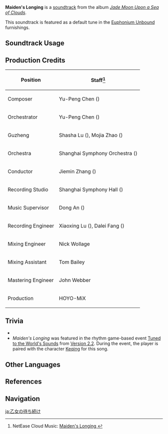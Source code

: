{{Soundtrack Infobox
|image          = Jade Moon Upon a Sea of Clouds.png
|album          = Jade Moon Upon a Sea of Clouds
|disc           = 1
|number         = 04
|featured       =
|featured2      =
|featured3      =
|featured_disc  =
|featured_disc2 =
|featured_disc3 =
|youtube_id     = KLy9NXUr_Iw
|spotify_id     = 2n2vIuYG7G8ATgjM4sY4VQ
|previous       = Relaxation in Liyue
|next           = Sun Rises in Liyue
}}
'''Maiden's Longing''' is a [[soundtrack]] from the album ''[[Jade Moon Upon a Sea of Clouds]]''.

This soundtrack is featured as a default tune in the [[Euphonium Unbound]] furnishings.

==Soundtrack Usage==
{{Soundtrack Usage
|location = Sea of Clouds//clear sky
|teapot   = 0
}}

==Production Credits==
{| class="wikitable"
! Position
! Staff<ref>NetEase Cloud Music: [https://music.163.com/#/song?id=1492275678 Maiden's Longing {{zh|环佩凭栏望千帆}}]</ref>
|-
! Composer
| Yu-Peng Chen ({{zh|陈致逸}})
|-
! Orchestrator
| Yu-Peng Chen ({{zh|陈致逸}})
|-
! Guzheng
| Shasha Lu ({{zh|陆莎莎}}), Mojia Zhao ({{zh|赵墨佳}})
|-
! Orchestra
| Shanghai Symphony Orchestra ({{zh|上海交响乐团}})
|-
! Conductor
| Jiemin Zhang ({{zh|张洁敏}})
|-
! Recording Studio
| Shanghai Symphony Hall ({{zh|上海交响乐团音乐厅}})
|-
! Music Supervisor
| Dong An ({{zh|安栋}})
|-
! Recording Engineer
| Xiaoxing Lu ({{zh|陆晓幸}}), Dalei Fang ({{zh|房大磊}})
|-
! Mixing Engineer
| Nick Wollage
|-
! Mixing Assistant
| Tom Bailey
|-
! Mastering Engineer
| John Webber
|-
! Production
| HOYO-MiX
|}

==Trivia==
* {{Transclude|Moon in One's Cup|MoonCup|section=1}}
* ''Maiden's Longing'' was featured in the rhythm game-based event [[Tuned to the World's Sounds]] from [[Version 2.2]]. During the event, the player is paired with the character [[Keqing]] for this song.

==Other Languages==
{{Other Languages
|en      = Maiden's Longing
|zhs     = 环佩凭栏望千帆
|zhs_rm  = Huánpèi Pínglán Wàng Qiānfān
|zht     = 環佩憑欄望千帆
|zht_rm  = Huánpèi Pínglán Wàng Qiānfán
|zh_tl   = The Maiden Leans Upon the Railing, Gazing Upon a Thousand Sails
|zh_note = The phrase {{zh|s={{wt|環珮#Chinese|环佩}}|t={{wt|環珮#Chinese|環佩}}|rm=huánpèi|tl=jade pendant}} is used to figuratively refer to a beautiful maiden.
|ja      = 乙女の待ち続け
|ja_rm   = Otome no Machi-tsudzuke
|ja_tl   = Maiden's Await
|ko      = Maiden's Longing<ref name="Euph-Default">{{Ref/Furnishing|Euphonium Unbound|note=Default Soundtrack; Korean, Spanish, French, Russian, Thai, Vietnamese, German, Indonesian, Portuguese, Turkish, Italian}}</ref>
|es      = Maiden's Longing<ref name="Euph-Default" />
|fr      = Maiden's Longing<ref name="Euph-Default" />
|ru      = Maiden's Longing<ref name="Euph-Default" />
|th      = Maiden's Longing<ref name="Euph-Default" />
|vi      = Mỹ Nhân Trông Ngóng Cánh Buồm Xa Xa<ref name="Euph-Default" />
|vi_tl   = 
|de      = Maiden’s Longing<ref name="Euph-Default" />
|id      = Maiden's Longing<ref name="Euph-Default" />
|pt      = Maiden's Longing<ref name="Euph-Default" />
|tr      = Maiden's Longing<ref name="Euph-Default" />
|it      = Maiden's Longing<ref name="Euph-Default" />
}}

==References==
{{Reflist}}

==Navigation==
{{Soundtrack Navbox|Jade Moon Upon a Sea of Clouds}}

[[ja:乙女の待ち続け]]